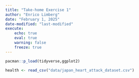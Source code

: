 ```yaml
---
title: "Take-home Exercise 1"
author: "Enrico Limberg"
date: "February 1, 2025"
date-modified: "last-modified"
execute:
    echo: true
    eval: true
    warning: false
    freeze: true
---
```


```r
pacman::p_load(tidyverse,ggplot2)
```

```r
health <- read_csv("data/japan_heart_attack_dataset.csv")
```
